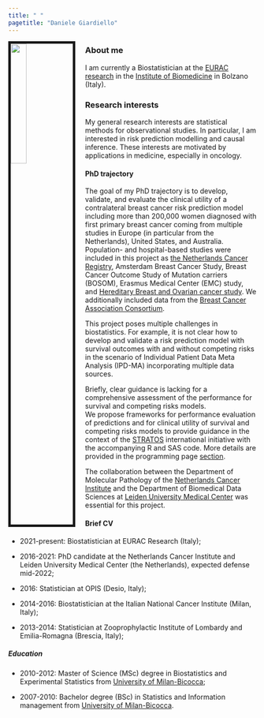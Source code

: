 ```yaml
---
title: " "
pagetitle: "Daniele Giardiello"
---
```



<link rel="stylesheet" href="https://cdn.jsdelivr.net/gh/jpswalsh/academicons@1/css/academicons.min.css">

<img src="images/DanieleGiardiello.jpg" style="width:25%; border:5px solid; margin-right: 20px" align="left">


### About me
I am currently a Biostatistician at the [EURAC research](https://www.eurac.edu/en) in the [Institute of Biomedicine](https://www.eurac.edu/en/institutes-centers/institute-for-biomedicine) in Bolzano (Italy).


### Research interests
My general research interests are statistical methods for observational studies. In particular, I am interested in risk prediction modelling and causal inference. These interests are motivated by applications in medicine, especially in oncology.

#### PhD trajectory
The goal of my PhD trajectory is to develop, validate, and evaluate the clinical utility of a contralateral breast cancer risk prediction model including more than 200,000 women diagnosed with first primary breast cancer coming from multiple studies in Europe (in particular from the Netherlands), United States, and Australia.    
Population- and hospital-based studies were included in this project as [the Netherlands Cancer Registry](https://iknl.nl/en/ncr), Amsterdam Breast Cancer Study, Breast Cancer Outcome Study of Mutation carriers (BOSOM), Erasmus Medical Center (EMC) study, and [Hereditary Breast and Ovarian cancer study](https://www.hebon.nl/). We additionally included data from the [Breast Cancer Association Consortium](https://bcac.ccge.medschl.cam.ac.uk/).

This project poses multiple challenges in biostatistics. For example, it is not clear how to develop and validate a risk prediction model with survival outcomes with and without competing risks in the scenario of Individual Patient Data Meta Analysis (IPD-MA) incorporating multiple data sources.   

Briefly, clear guidance is lacking for a comprehensive assessment of the performance for survival and competing risks models.  
We propose frameworks for performance evaluation of predictions and for clinical utility of survival and competing risks models to provide guidance in the context of the [STRATOS](https://www.stratos-initiative.org/) international initiative with the accompanying R and SAS code. More details are provided in the programming page [section](https://danielegiardiello.github.io/programming.html). 

The collaboration between the Department of Molecular Pathology of the [Netherlands Cancer Institute](https://www.nki.nl/) and the Department of Biomedical Data Sciences at [Leiden University Medical Center](https://www.lumc.nl/org/bds/) was essential for this project.


#### Brief CV

+ 2021-present: Biostatistician at EURAC Research (Italy);  

+ 2016-2021: PhD candidate at the Netherlands Cancer Institute and Leiden University Medical Center (the Netherlands), expected defense mid-2022;  

+ 2016: Statistician at OPIS (Desio, Italy);  

- 2014-2016: Biostatistician at the Italian National Cancer Institute (Milan, Italy);  

+ 2013-2014: Statistician at Zooprophylactic Institute of Lombardy and Emilia-Romagna (Brescia, Italy);  


##### Education

+ 2010-2012: Master of Science (MSc) degree in Biostatistics and Experimental Statistics from [University of Milan-Bicocca](https://en.unimib.it/);   

+ 2007-2010: Bachelor degree (BSc) in Statistics and Information management from [University of Milan-Bicocca](https://en.unimib.it/).  









